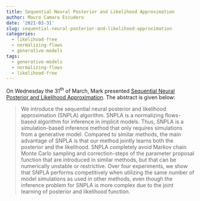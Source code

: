 ```yaml
---
title: Sequential Neural Posterior and Likelihood Approximation
author: Mauro Camara Escudero
date: '2021-03-31'
slug: sequential-neural-posterior-and-likelihood-approximation
categories:
  - likelihood-free
  - normalizing-flows
  - generative-models
tags:
  - generative-models
  - normalizing-flows
  - likelihood-free
---
```

On Wednesday the $31^{\text{th}}$ of March, Mark presented [Sequential Neural Posterior and Likelihood Approximation](https://arxiv.org/abs/2102.06522). The abstract is given below:

> We introduce the sequential neural posterior and likelihood approximation (SNPLA) algorithm. SNPLA is a normalizing flows-based algorithm for inference in implicit models. Thus, SNPLA is a simulation-based inference method that only requires simulations from a generative model. Compared to similar methods, the main advantage of SNPLA is that our method jointly learns both the posterior and the likelihood. SNPLA completely avoid Markov chain Monte Carlo sampling and correction-steps of the parameter proposal function that are introduced in similar methods, but that can be numerically unstable or restrictive. Over four experiments, we show that SNPLA performs competitively when utilizing the same number of model simulations as used in other methods, even though the inference problem for SNPLA is more complex due to the joint learning of posterior and likelihood function.
